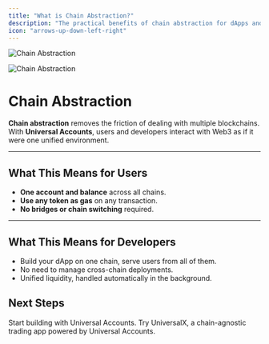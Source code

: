 ```yaml
---
title: "What is Chain Abstraction?"
description: "The practical benefits of chain abstraction for dApps and users."
icon: "arrows-up-down-left-right"
---
```


<Frame caption="Chain Abstraction visualized.">
  <img
    className="block dark:hidden"
    src="/intro/images/cha-overview.png"
    alt="Chain Abstraction"
  />

  <img
    className="hidden dark:block"
    src="/intro/images/cha-overview.png"
    alt="Chain Abstraction"
  />
</Frame>

# Chain Abstraction

**Chain abstraction** removes the friction of dealing with multiple blockchains.\
With **Universal Accounts**, users and developers interact with Web3 as if it were one unified environment.

---

## What This Means for Users

- **One account and balance** across all chains.
- **Use any token as gas** on any transaction.
- **No bridges or chain switching** required.

---

## What This Means for Developers

- Build your dApp on one chain, serve users from all of them.
- No need to manage cross-chain deployments.
- Unified liquidity, handled automatically in the background.

## Next Steps

<CardGroup cols="2">
  <Card title="Integrate Chain Abstraction" icon="code" href="/universal-accounts/cha/web-quickstart">
    Start building with Universal Accounts.
  </Card>
  <Card title="See It Live: UniversalX" icon="layer-group" href="https://universalx.app">
    Try UniversalX, a chain-agnostic trading app powered by Universal Accounts.
  </Card>
</CardGroup>
